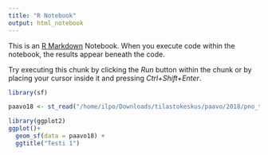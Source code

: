 ```yaml
---
title: "R Notebook"
output: html_notebook
---
```


This is an [R Markdown](http://rmarkdown.rstudio.com) Notebook. When you execute code within the notebook, the results appear beneath the code. 

Try executing this chunk by clicking the *Run* button within the chunk or by placing your cursor inside it and pressing *Ctrl+Shift+Enter*. 

```r
library(sf)
```
```r
paavo18 <- st_read("/home/ilpo/Downloads/tilastokeskus/paavo/2018/pno_tilasto_2018.shp")
```

```r
library(ggplot2)
ggplot()+
  geom_sf(data = paavo18) +
  ggtitle("Testi 1")
```

